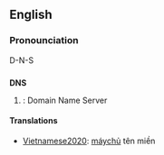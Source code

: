 ==English==

===Pronounciation===
D-N-S

==={{Initialism}}===
'''DNS'''
# {{internet}}: Domain Name Server

====Translations====
*[[Vietnamese2020]]: [[máychủ]] tên miền